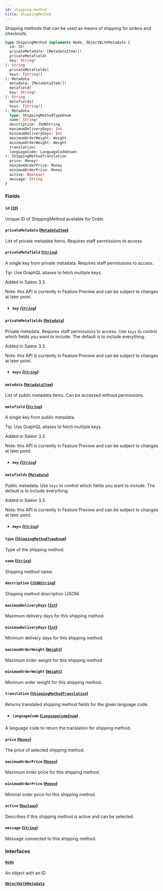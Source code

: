 ```yaml
---
id: shipping-method
title: ShippingMethod
---
```



Shipping methods that can be used as means of shipping for orders and checkouts.

```graphql
type ShippingMethod implements Node, ObjectWithMetadata {
  id: ID!
  privateMetadata: [MetadataItem!]!
  privateMetafield(
  key: String!
): String
  privateMetafields(
  keys: [String!]
): Metadata
  metadata: [MetadataItem!]!
  metafield(
  key: String!
): String
  metafields(
  keys: [String!]
): Metadata
  type: ShippingMethodTypeEnum
  name: String!
  description: JSONString
  maximumDeliveryDays: Int
  minimumDeliveryDays: Int
  maximumOrderWeight: Weight
  minimumOrderWeight: Weight
  translation(
  languageCode: LanguageCodeEnum!
): ShippingMethodTranslation
  price: Money!
  maximumOrderPrice: Money
  minimumOrderPrice: Money
  active: Boolean!
  message: String
}
```


### Fields

#### `id` ([`ID`](../../../developer/api-reference/scalars/id))

Unique ID of ShippingMethod available for Order.


#### `privateMetadata` ([`MetadataItem`](../../../developer/api-reference/objects/metadata-item))

List of private metadata items. Requires staff permissions to access.


#### `privateMetafield` ([`String`](../../../developer/api-reference/scalars/string))

A single key from private metadata. Requires staff permissions to access.

Tip: Use GraphQL aliases to fetch multiple keys.

Added in Saleor 3.3.

Note: this API is currently in Feature Preview and can be subject to changes at later point.
- ##### `key` ([`String`](../../../developer/api-reference/scalars/string))




#### `privateMetafields` ([`Metadata`](../../../developer/api-reference/scalars/metadata))

Private metadata. Requires staff permissions to access. Use `keys` to control which fields you want to include. The default is to include everything.

Added in Saleor 3.3.

Note: this API is currently in Feature Preview and can be subject to changes at later point.
- ##### `keys` ([`String`](../../../developer/api-reference/scalars/string))




#### `metadata` ([`MetadataItem`](../../../developer/api-reference/objects/metadata-item))

List of public metadata items. Can be accessed without permissions.


#### `metafield` ([`String`](../../../developer/api-reference/scalars/string))

A single key from public metadata.

Tip: Use GraphQL aliases to fetch multiple keys.

Added in Saleor 3.3.

Note: this API is currently in Feature Preview and can be subject to changes at later point.
- ##### `key` ([`String`](../../../developer/api-reference/scalars/string))




#### `metafields` ([`Metadata`](../../../developer/api-reference/scalars/metadata))

Public metadata. Use `keys` to control which fields you want to include. The default is to include everything.

Added in Saleor 3.3.

Note: this API is currently in Feature Preview and can be subject to changes at later point.
- ##### `keys` ([`String`](../../../developer/api-reference/scalars/string))




#### `type` ([`ShippingMethodTypeEnum`](../../../developer/api-reference/enums/shipping-method-type-enum))

Type of the shipping method.


#### `name` ([`String`](../../../developer/api-reference/scalars/string))

Shipping method name.


#### `description` ([`JSONString`](../../../developer/api-reference/scalars/jsonstring))

Shipping method description (JSON).


#### `maximumDeliveryDays` ([`Int`](../../../developer/api-reference/scalars/int))

Maximum delivery days for this shipping method.


#### `minimumDeliveryDays` ([`Int`](../../../developer/api-reference/scalars/int))

Minimum delivery days for this shipping method.


#### `maximumOrderWeight` ([`Weight`](../../../developer/api-reference/objects/weight))

Maximum order weight for this shipping method.


#### `minimumOrderWeight` ([`Weight`](../../../developer/api-reference/objects/weight))

Minimum order weight for this shipping method.


#### `translation` ([`ShippingMethodTranslation`](../../../developer/api-reference/objects/shipping-method-translation))

Returns translated shipping method fields for the given language code.
- ##### `languageCode` ([`LanguageCodeEnum`](../../../developer/api-reference/enums/language-code-enum))

A language code to return the translation for shipping method.


#### `price` ([`Money`](../../../developer/api-reference/objects/money))

The price of selected shipping method.


#### `maximumOrderPrice` ([`Money`](../../../developer/api-reference/objects/money))

Maximum order price for this shipping method.


#### `minimumOrderPrice` ([`Money`](../../../developer/api-reference/objects/money))

Minimal order price for this shipping method.


#### `active` ([`Boolean`](../../../developer/api-reference/scalars/boolean))

Describes if this shipping method is active and can be selected.


#### `message` ([`String`](../../../developer/api-reference/scalars/string))

Message connected to this shipping method.


### Interfaces

#### [`Node`](../../../developer/api-reference/interfaces/node) 

An object with an ID


#### [`ObjectWithMetadata`](../../../developer/api-reference/interfaces/object-with-metadata) 






